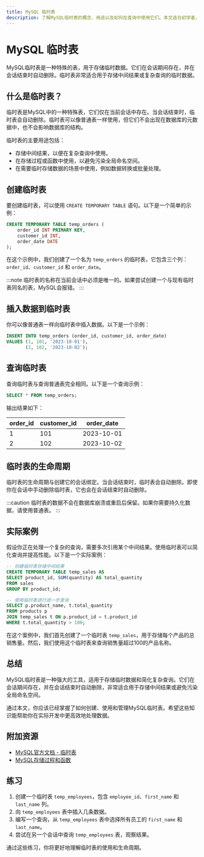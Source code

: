 ```yaml
---
title: MySQL 临时表
description: 了解MySQL临时表的概念、用途以及如何在查询中使用它们。本文适合初学者，包含代码示例和实际案例。
---
```


# MySQL 临时表

MySQL临时表是一种特殊的表，用于存储临时数据。它们在会话期间存在，并在会话结束时自动删除。临时表非常适合用于存储中间结果或复杂查询的临时数据。

## 什么是临时表？

临时表是MySQL中的一种特殊表，它们仅在当前会话中存在。当会话结束时，临时表会自动删除。临时表可以像普通表一样使用，但它们不会出现在数据库的元数据中，也不会影响数据库的结构。

临时表的主要用途包括：

- 存储中间结果，以便在复杂查询中使用。
- 在存储过程或函数中使用，以避免污染全局命名空间。
- 在需要临时存储数据的场景中使用，例如数据转换或批量处理。

## 创建临时表

要创建临时表，可以使用 `CREATE TEMPORARY TABLE` 语句。以下是一个简单的示例：

```sql
CREATE TEMPORARY TABLE temp_orders (
    order_id INT PRIMARY KEY,
    customer_id INT,
    order_date DATE
);
```

在这个示例中，我们创建了一个名为 `temp_orders` 的临时表，它包含三个列：`order_id`、`customer_id` 和 `order_date`。

:::note
临时表的名称在当前会话中必须是唯一的。如果尝试创建一个与现有临时表同名的表，MySQL会报错。
:::

## 插入数据到临时表

你可以像普通表一样向临时表中插入数据。以下是一个示例：

```sql
INSERT INTO temp_orders (order_id, customer_id, order_date)
VALUES (1, 101, '2023-10-01'),
       (2, 102, '2023-10-02');
```

## 查询临时表

查询临时表与查询普通表完全相同。以下是一个查询示例：

```sql
SELECT * FROM temp_orders;
```

输出结果如下：

| order_id | customer_id | order_date |
|----------|-------------|------------|
| 1        | 101         | 2023-10-01 |
| 2        | 102         | 2023-10-02 |

## 临时表的生命周期

临时表的生命周期与创建它的会话绑定。当会话结束时，临时表会自动删除。即使你在会话中手动删除临时表，它也会在会话结束时自动删除。

:::caution
临时表的数据不会在数据库崩溃或重启后保留。如果你需要持久化数据，请使用普通表。
:::

## 实际案例

假设你正在处理一个复杂的查询，需要多次引用某个中间结果。使用临时表可以简化查询并提高性能。以下是一个实际案例：

```sql
-- 创建临时表存储中间结果
CREATE TEMPORARY TABLE temp_sales AS
SELECT product_id, SUM(quantity) AS total_quantity
FROM sales
GROUP BY product_id;

-- 使用临时表进行进一步查询
SELECT p.product_name, t.total_quantity
FROM products p
JOIN temp_sales t ON p.product_id = t.product_id
WHERE t.total_quantity > 100;
```

在这个案例中，我们首先创建了一个临时表 `temp_sales`，用于存储每个产品的总销售量。然后，我们使用这个临时表来查询销售量超过100的产品名称。

## 总结

MySQL临时表是一种强大的工具，适用于存储临时数据和简化复杂查询。它们在会话期间存在，并在会话结束时自动删除，非常适合用于存储中间结果或避免污染全局命名空间。

通过本文，你应该已经掌握了如何创建、使用和管理MySQL临时表。希望这些知识能帮助你在实际开发中更高效地处理数据。

## 附加资源

- [MySQL官方文档 - 临时表](https://dev.mysql.com/doc/refman/8.0/en/temporary-tables.html)
- [MySQL存储过程和函数](https://dev.mysql.com/doc/refman/8.0/en/stored-programs.html)

## 练习

1. 创建一个临时表 `temp_employees`，包含 `employee_id`、`first_name` 和 `last_name` 列。
2. 向 `temp_employees` 表中插入几条数据。
3. 编写一个查询，从 `temp_employees` 表中选择所有员工的 `first_name` 和 `last_name`。
4. 尝试在另一个会话中查询 `temp_employees` 表，观察结果。

通过这些练习，你将更好地理解临时表的使用和生命周期。